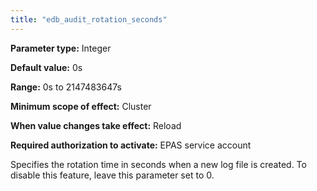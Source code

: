 ```yaml
---
title: "edb_audit_rotation_seconds"
---
```


<div id="edb_audit_rotation_seconds" class="registered_link"></div>

**Parameter type:** Integer

**Default value:** 0s

**Range:** 0s to 2147483647s

**Minimum scope of effect:** Cluster

**When value changes take effect:** Reload

**Required authorization to activate:** EPAS service account

Specifies the rotation time in seconds when a new log file is created. To disable this feature, leave this parameter set to 0.
